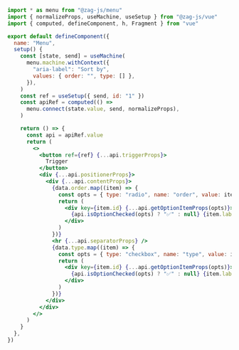 ```jsx
import * as menu from "@zag-js/menu"
import { normalizeProps, useMachine, useSetup } from "@zag-js/vue"
import { computed, defineComponent, h, Fragment } from "vue"

export default defineComponent({
  name: "Menu",
  setup() {
    const [state, send] = useMachine(
      menu.machine.withContext({
        "aria-label": "Sort by",
        values: { order: "", type: [] },
      }),
    )
    const ref = useSetup({ send, id: "1" })
    const apiRef = computed(() =>
      menu.connect(state.value, send, normalizeProps),
    )

    return () => {
      const api = apiRef.value
      return (
        <>
          <button ref={ref} {...api.triggerProps}>
            Trigger
          </button>
          <div {...api.positionerProps}>
            <div {...api.contentProps}>
              {data.order.map((item) => {
                const opts = { type: "radio", name: "order", value: item.id }
                return (
                  <div key={item.id} {...api.getOptionItemProps(opts)}>
                    {api.isOptionChecked(opts) ? "✅" : null} {item.label}
                  </div>
                )
              })}
              <hr {...api.separatorProps} />
              {data.type.map((item) => {
                const opts = { type: "checkbox", name: "type", value: item.id }
                return (
                  <div key={item.id} {...api.getOptionItemProps(opts)}>
                    {api.isOptionChecked(opts) ? "✅" : null} {item.label}
                  </div>
                )
              })}
            </div>
          </div>
        </>
      )
    }
  },
})
```
